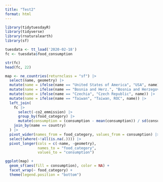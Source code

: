 ```yaml
---
title: "Test2"
format: html
---
```


```r
library(tidytuesdayR)
library(tidyverse)
library(rnaturalearth)
library(sf)

tuesdata <- tt_load('2020-02-18')
fc <- tuesdata$food_consumption
```

```r
str(fc)
head(fc, 22)
```

```r
map <- ne_countries(returnclass = "sf") |>
  select(name, geometry) |>
  mutate(name = ifelse(name == "United States of America", "USA", name)) |>
  mutate(name = ifelse(name == "Bosnia and Herz.", "Bosnia and Herzegovina", name)) |>
  mutate(name = ifelse(name == "Czechia", "Czech Republic", name)) |>
  mutate(name = ifelse(name == "Taiwan", "Taiwan, ROC", name)) |>
  left_join(
    fc |>
      select(-co2_emmission) |>
      group_by(food_category) |>
      mutate(consumption = (consumption - mean(consumption)) / sd(consumption)),
    join_by(name == country)
  ) |>
  pivot_wider(names_from = food_category, values_from = consumption) |>
  select(where(~!all(is.na(.)))) |>  
  pivot_longer(cols = c(-name, -geometry),
               names_to = "food_category",
               values_to = "consumption")

ggplot(map) +
  geom_sf(aes(fill = consumption), color = NA) +
  facet_wrap(~ food_category) +
  theme(legend.position = "bottom") 
```











